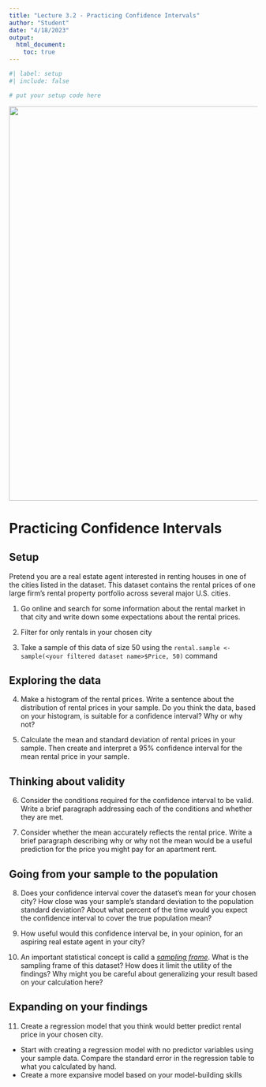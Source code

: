```yaml
---
title: "Lecture 3.2 - Practicing Confidence Intervals"
author: "Student"
date: "4/18/2023"
output:
  html_document:
    toc: true
---
```


```r
#| label: setup 
#| include: false

# put your setup code here
```

![](rental.jpeg){width="800"}

# Practicing Confidence Intervals

## Setup

Pretend you are a real estate agent interested in renting houses in one of the cities listed in the dataset. This dataset contains the rental prices of one large firm's rental property portfolio across several major U.S. cities.

1.  Go online and search for some information about the rental market in that city and write down some expectations about the rental prices.

2.  Filter for only rentals in your chosen city

3.  Take a sample of this data of size 50 using the `rental.sample <- sample(<your filtered dataset name>$Price, 50)` command

## Exploring the data

4.  Make a histogram of the rental prices. Write a sentence about the distribution of rental prices in your sample. Do you think the data, based on your histogram, is suitable for a confidence interval? Why or why not?

5.  Calculate the mean and standard deviation of rental prices in your sample. Then create and interpret a 95% confidence interval for the mean rental price in your sample.

## Thinking about validity

6.  Consider the conditions required for the confidence interval to be valid. Write a brief paragraph addressing each of the conditions and whether they are met.

7.  Consider whether the mean accurately reflects the rental price. Write a brief paragraph describing why or why not the mean would be a useful prediction for the price you might pay for an apartment rent.

## Going from your sample to the population

8.  Does your confidence interval cover the dataset's mean for your chosen city? How close was your sample's standard deviation to the population standard deviation? About what percent of the time would you expect the confidence interval to cover the true population mean?

9.  How useful would this confidence interval be, in your opinion, for an aspiring real estate agent in your city?

10. An important statistical concept is calld a [*sampling frame*](https://en.wikipedia.org/wiki/Sampling_frame). What is the sampling frame of this dataset? How does it limit the utility of the findings? Why might you be careful about generalizing your result based on your calculation here?

## Expanding on your findings

11. Create a regression model that you think would better predict rental price in your chosen city.
-   Start with creating a regression model with no predictor variables using your sample data. Compare the standard error in the regression table to what you calculated by hand.
-   Create a more expansive model based on your model-building skills
